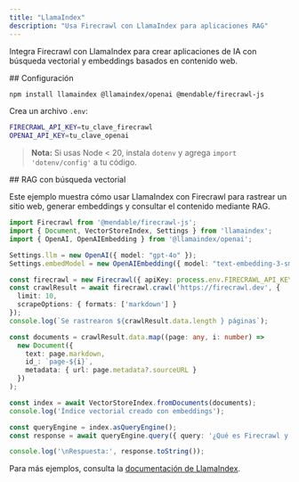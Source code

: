 ```yaml
---
title: "LlamaIndex"
description: "Usa Firecrawl con LlamaIndex para aplicaciones RAG"
---
```


Integra Firecrawl con LlamaIndex para crear aplicaciones de IA con búsqueda vectorial y embeddings basados en contenido web.

<div id="setup">
  ## Configuración
</div>

```bash
npm install llamaindex @llamaindex/openai @mendable/firecrawl-js
```

Crea un archivo `.env`:

```bash
FIRECRAWL_API_KEY=tu_clave_firecrawl
OPENAI_API_KEY=tu_clave_openai
```

> **Nota:** Si usas Node &lt; 20, instala `dotenv` y agrega `import 'dotenv/config'` a tu código.


<div id="rag-with-vector-search">
  ## RAG con búsqueda vectorial
</div>

Este ejemplo muestra cómo usar LlamaIndex con Firecrawl para rastrear un sitio web, generar embeddings y consultar el contenido mediante RAG.

```typescript
import Firecrawl from '@mendable/firecrawl-js';
import { Document, VectorStoreIndex, Settings } from 'llamaindex';
import { OpenAI, OpenAIEmbedding } from '@llamaindex/openai';

Settings.llm = new OpenAI({ model: "gpt-4o" });
Settings.embedModel = new OpenAIEmbedding({ model: "text-embedding-3-small" });

const firecrawl = new Firecrawl({ apiKey: process.env.FIRECRAWL_API_KEY });
const crawlResult = await firecrawl.crawl('https://firecrawl.dev', {
  limit: 10,
  scrapeOptions: { formats: ['markdown'] }
});
console.log(`Se rastrearon ${crawlResult.data.length } páginas`);

const documents = crawlResult.data.map((page: any, i: number) =>
  new Document({
    text: page.markdown,
    id_: `page-${i}`,
    metadata: { url: page.metadata?.sourceURL }
  })
);

const index = await VectorStoreIndex.fromDocuments(documents);
console.log('Índice vectorial creado con embeddings');

const queryEngine = index.asQueryEngine();
const response = await queryEngine.query({ query: '¿Qué es Firecrawl y cómo funciona?' });

console.log('\nRespuesta:', response.toString());
```

Para más ejemplos, consulta la [documentación de LlamaIndex](https://ts.llamaindex.ai/).
